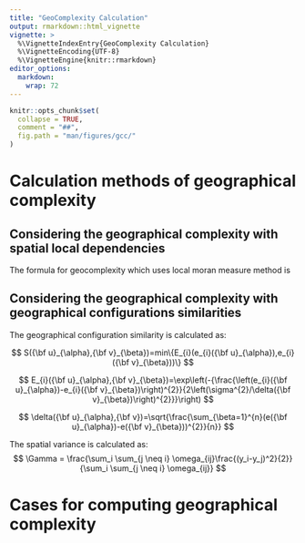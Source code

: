 ```yaml
---
title: "GeoComplexity Calculation"
output: rmarkdown::html_vignette
vignette: >
  %\VignetteIndexEntry{GeoComplexity Calculation}
  %\VignetteEncoding{UTF-8}
  %\VignetteEngine{knitr::rmarkdown}
editor_options: 
  markdown: 
    wrap: 72
---
```


```r
knitr::opts_chunk$set(
  collapse = TRUE,
  comment = "##",
  fig.path = "man/figures/gcc/"
)
```

# Calculation methods of geographical complexity

## Considering the geographical complexity with spatial local dependencies

The formula for geocomplexity which uses local moran measure method is
\eqn{\rho_i = -\frac{1}{m} Z_i \sum\limits_{j=1}^m W_{ij} Z_j -\frac{1}{m} \sum\limits_{j=1}^m W_{ij} Z_j \frac{1}{V_{k}}\sum\limits_{k=1}^n W_{jk} W_{ik} Z_k}

## Considering the geographical complexity with geographical configurations similarities

The geographical configuration similarity is calculated as:

$$
S({\bf u}_{\alpha},{\bf v}_{\beta})=min\{E_{i}(e_{i}({\bf u}_{\alpha}),e_{i}({\bf v}_{\beta}))\}
$$

$$
E_{i}({\bf u}_{\alpha},{\bf v}_{\beta})=\exp\left(-{\frac{\left(e_{i}({\bf u}_{\alpha})-e_{i}({\bf v}_{\beta})\right)^{2}}{2\left(\sigma^{2}/\delta({\bf v}_{\beta})\right)^{2}}}\right)
$$ 

$$
\delta({\bf u}_{\alpha},{\bf v})=\sqrt{\frac{\sum_{\beta=1}^{n}(e({\bf u}_{\alpha})-e({\bf v}_{\beta}))^{2}}{n}}
$$

The spatial variance is calculated as:
$$
\Gamma = \frac{\sum_i \sum_{j \neq i} \omega_{ij}\frac{(y_i-y_j)^2}{2}}{\sum_i \sum_{j \neq i} \omega_{ij}}
$$

# Cases for computing geographical complexity
